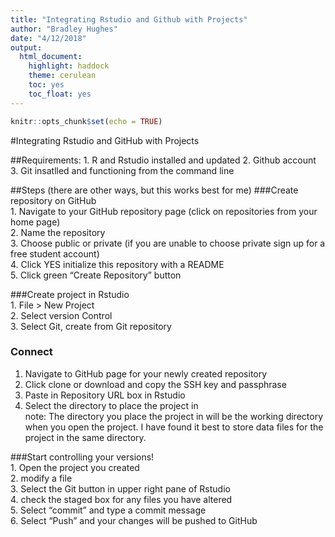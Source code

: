 ```yaml
---
title: "Integrating Rstudio and Github with Projects"
author: "Bradley Hughes"
date: "4/12/2018"
output: 
  html_document: 
    highlight: haddock
    theme: cerulean
    toc: yes
    toc_float: yes
---
```


```r
knitr::opts_chunk$set(echo = TRUE)
```

#Integrating Rstudio and GitHub with Projects

##Requirements: 
1. R and Rstudio installed and updated
2. Github account
3. Git insatlled and functioning from the command line

##Steps (there are other ways, but this works best for me) 
###Create repository on GitHub  
  1. Navigate to your GitHub repository page (click on repositories from your home page)  
  2. Name the repository  
  3. Choose public or private (if you are unable to choose private sign up for a free student account)  
  4. Click YES initialize this repository with a README  
  5. Click green "Create Repository" button  
  
###Create project in Rstudio  
  1. File > New Project  
  2. Select version Control  
  3. Select Git, create from Git repository  
  
### Connect
  1. Navigate to GitHub page for your newly created repository  
  2. Click clone or download and copy the SSH key and passphrase  
  3. Paste in Repository URL box in Rstudio  
  4. Select the directory to place the project in  
    note: The directory you place the project in will be the working directory when you open the project. I have found it best to store data files for the project in the same directory.  
    
###Start controlling your versions!  
  1. Open the project you created   
  2. modify a file  
  3. Select the Git button in upper right pane of Rstudio  
  4. check the staged box for any files you have altered  
  5. Select "commit" and type a commit message  
  6. Select "Push" and your changes will be pushed to GitHub  
  






